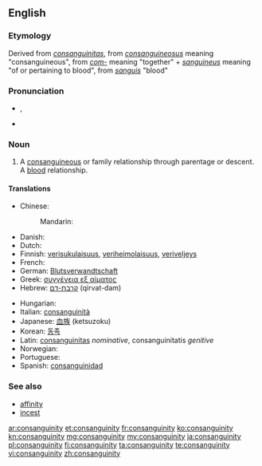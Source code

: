 ==English==
{{wikipedia}}
===Etymology===
Derived from {{etyl|la}} ''[[consanguinitas]]'', from ''[[consanguineosus]]'' meaning "consanguineous", from ''[[com-]]'' meaning "together" + ''[[sanguineus]]'' meaning "of or pertaining to blood", from ''[[sanguis]]'' "blood"

===Pronunciation===
* {{IPA|/kɑnsæŋˈɡwɪnɪti/}}, {{SAMPA|/kAnseIN"gwInIti/}}
* {{audio|en-us-consanguinity.ogg|Audio (US)}}

===Noun===
{{en-noun|consanguinities|-}}

# A [[consanguineous]] or family relationship through parentage or descent.  A [[blood]] relationship.

====Translations====
{{trans-top|a blood relationship}}
* Chinese:
*: Mandarin: {{tø|cmn|同族|tr=tóngzú|sc=Hans}}
* Danish: {{t|da|konsangvinitet}}
* Dutch: {{t+|nl|bloedverwantschap}}
* Finnish: [[verisukulaisuus]], [[veriheimolaisuus]], [[veriveljeys]]
* French: {{t+|fr|consanguinité}}
* German: [[Blutsverwandtschaft]] {{f}}
* Greek: [[συγγένεια εξ αίματος]]
* Hebrew: [[קרבת-דם]] (qirvat-dam)
{{trans-mid}}
* Hungarian: {{t-|hu|vérrokonság}}
* Italian: [[consanguinità]]
* Japanese: [[血族]] (ketsuzoku)
* Korean: [[동족]]
* Latin: [[consanguinitas]] ''nominative'', consanguinitatis ''genitive''
* Norwegian: {{t-|no|konsangvinitet|m}}
* Portuguese: {{t+|pt|consanguinidade}}
* Spanish: [[consanguinidad]]
{{trans-bottom}}

===See also===
* [[affinity]]
* [[incest]]

[[ar:consanguinity]]
[[et:consanguinity]]
[[fr:consanguinity]]
[[ko:consanguinity]]
[[kn:consanguinity]]
[[mg:consanguinity]]
[[my:consanguinity]]
[[ja:consanguinity]]
[[pl:consanguinity]]
[[fi:consanguinity]]
[[ta:consanguinity]]
[[te:consanguinity]]
[[vi:consanguinity]]
[[zh:consanguinity]]